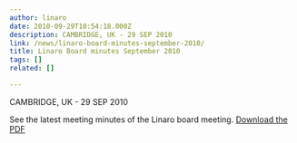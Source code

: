 ```yaml
---
author: linaro
date: 2010-09-29T10:54:18.000Z
description: CAMBRIDGE, UK - 29 SEP 2010
link: /news/linaro-board-minutes-september-2010/
title: Linaro Board minutes September 2010
tags: []
related: []

---
```


CAMBRIDGE, UK - 29 SEP 2010

See the latest meeting minutes of the Linaro board meeting. [Download the PDF](/assets/downloads/Linaro-Board-Minutes-2010-09-OPEN-Publish-Final.pdf)
